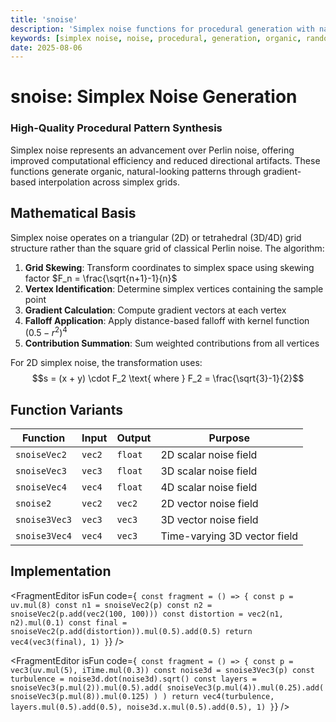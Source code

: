 ```yaml
---
title: 'snoise'
description: 'Simplex noise functions for procedural generation with natural organic patterns'
keywords: [simplex noise, noise, procedural, generation, organic, random]
date: 2025-08-06
---
```



# snoise: Simplex Noise Generation

### High-Quality Procedural Pattern Synthesis

Simplex noise represents an advancement over Perlin noise, offering improved computational efficiency and reduced directional artifacts. These functions generate organic, natural-looking patterns through gradient-based interpolation across simplex grids.

## Mathematical Basis

Simplex noise operates on a triangular (2D) or tetrahedral (3D/4D) grid structure rather than the square grid of classical Perlin noise. The algorithm:

1. **Grid Skewing**: Transform coordinates to simplex space using skewing factor $F_n = \frac{\sqrt{n+1}-1}{n}$
2. **Vertex Identification**: Determine simplex vertices containing the sample point
3. **Gradient Calculation**: Compute gradient vectors at each vertex
4. **Falloff Application**: Apply distance-based falloff with kernel function $(0.5 - r^2)^4$
5. **Contribution Summation**: Sum weighted contributions from all vertices

For 2D simplex noise, the transformation uses:
$$s = (x + y) \cdot F_2 \text{ where } F_2 = \frac{\sqrt{3}-1}{2}$$

## Function Variants

| Function      | Input  | Output  | Purpose                      |
| ------------- | ------ | ------- | ---------------------------- |
| `snoiseVec2`  | `vec2` | `float` | 2D scalar noise field        |
| `snoiseVec3`  | `vec3` | `float` | 3D scalar noise field        |
| `snoiseVec4`  | `vec4` | `float` | 4D scalar noise field        |
| `snoise2`     | `vec2` | `vec2`  | 2D vector noise field        |
| `snoise3Vec3` | `vec3` | `vec3`  | 3D vector noise field        |
| `snoise3Vec4` | `vec4` | `vec3`  | Time-varying 3D vector field |

## Implementation

<FragmentEditor
        isFun
        code={`
const fragment = () => {
        const p = uv.mul(8)
        const n1 = snoiseVec2(p)
        const n2 = snoiseVec2(p.add(vec2(100, 100)))
        const distortion = vec2(n1, n2).mul(0.1)
        const final = snoiseVec2(p.add(distortion)).mul(0.5).add(0.5)
        return vec4(vec3(final), 1)
}`}
/>

<FragmentEditor
        isFun
        code={`
const fragment = () => {
        const p = vec3(uv.mul(5), iTime.mul(0.3))
        const noise3d = snoise3Vec3(p)
        const turbulence = noise3d.dot(noise3d).sqrt()
        const layers = snoiseVec3(p.mul(2)).mul(0.5).add(
                snoiseVec3(p.mul(4)).mul(0.25).add(
                        snoiseVec3(p.mul(8)).mul(0.125)
                )
        )
        return vec4(turbulence, layers.mul(0.5).add(0.5), noise3d.x.mul(0.5).add(0.5), 1)
}`}
/>
